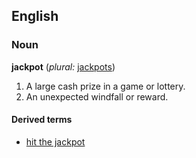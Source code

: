 ==English==

===Noun===
'''jackpot'''  (''plural:'' [[jackpots]])
# A large cash prize in a game or lottery.
# An unexpected windfall or reward.

====Derived terms====
*[[hit the jackpot]]